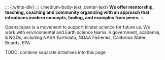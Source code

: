 


::: {.white-div}
::: {.medium-body-text .center-text}
**We offer mentorship, teaching, coaching and community organizing with an approach that introduces modern concepts, tooling, and examples from peers.**
:::

Openscapes is a movement to support kinder science for future us. We work with environmental and Earth science teams in government, academia, & NGOs, including NASA Earthdata, NOAA Fisheries, California Water Boards, EPA


TODO: combine separate initiatives into this page 